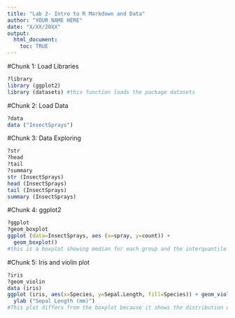 ```yaml
---
title: "Lab 2- Intro to R Markdown and Data"
author: "YOUR NAME HERE"
date: "X/XX/20XX"
output: 
  html_document:
    toc: TRUE
---
```

#Chunk 1: Load Libraries 
```r
?library
library (ggplot2)
library (datasets) #this function loads the package datasets 
```

#Chunk 2: Load Data
```r
?data
data ("InsectSprays")
```

#Chunk 3: Data Exploring 
```r
?str
?head
?tail
?summary
str (InsectSprays)
head (InsectSprays)
tail (InsectSprays)
summary (InsectSprays)
```

#Chunk 4: ggplot2
```r
?ggplot 
?geom_boxplot
ggplot (data=InsectSprays, aes (x=spray, y=count)) + 
  geom_boxplot()
#this is a boxplot showing median for each group and the interquantile ranges 
```

#Chunk 5: Iris and violin plot 
```r
?iris
?geom_violin
data (iris)
ggplot (iris, aes(x=Species, y=Sepal.Length, fill=Species)) + geom_violin(alpha=0.5) + 
  ylab ("Sepal Length (mm)")
#This plot differs from the boxplot because it shows the distribution of the data 
```